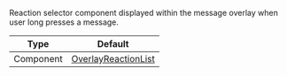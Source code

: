 Reaction selector component displayed within the message overlay when user long presses a message.

| Type               | Default      |
| ------------------ | ------------ |
| Component | [OverlayReactionList](../../../../ui-components/overlay_reaction_list.mdx) |
